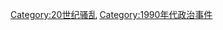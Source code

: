 {{Chronology category template/DECADE|1990|騷亂}}

[[Category:20世纪骚乱|Category:20世纪骚乱]]
[[Category:1990年代政治事件|Category:1990年代政治事件]]